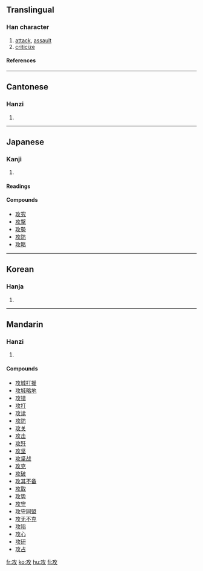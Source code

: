 ==Translingual==
===Han character===
{{Han char|rn=66|rad=攴|as=03|sn=7|four=1814<sub>0</sub>|canj=一人大 (MOK)}}
# [[attack]], [[assault]]
# [[criticize]]
====References====
{{Han ref|kx=0468.160|dkj=13120|dj=0817.050|hdz=21449.060|uh=653B|ud=25915|bh=A7F0|bd=42992}}

----
==Cantonese==
===Hanzi===
{{yue-hanzi|jyut=|y=gung1}}
# {{defn|Cantonese}}

----
==Japanese==
===Kanji===
{{ja-kanji|grade=c|rs=攴03}}
# {{defn|Japanese}} 
====Readings====
{{ja-readings|on=[[こう]] (kō)|kun=[[せめる]] (semeru), [[おさめる]] (osameru)}}

====Compounds====
*[[攻究]]
*[[攻撃]]
*[[攻勢]]
*[[攻防]]
*[[攻略]]

----
==Korean==
===Hanja===
{{ko-hanja|hangeul=공|eumhun=|rv=gong|mr=kong|y=kong}}
# {{defn|Korean}}

----
==Mandarin==
===Hanzi===
{{cmn-hanzi|pin=[[gōng]] (gong1)|wg=kung<sup>1</sup>}}
# {{defn|Mandarin}}

====Compounds====
*[[攻城打援]]
*[[攻城略地]]
*[[攻错]]
*[[攻打]]
*[[攻读]]
*[[攻防]]
*[[攻关]]
*[[攻击]]
*[[攻歼]]
*[[攻坚]]
*[[攻坚战]]
*[[攻克]]
*[[攻破]]
*[[攻其不备]]
*[[攻取]]
*[[攻势]]
*[[攻守]]
*[[攻守同盟]]
*[[攻无不克]]
*[[攻陷]]
*[[攻心]]
*[[攻研]]
*[[攻占]]

[[fr:攻]]
[[ko:攻]]
[[hu:攻]]
[[fi:攻]]